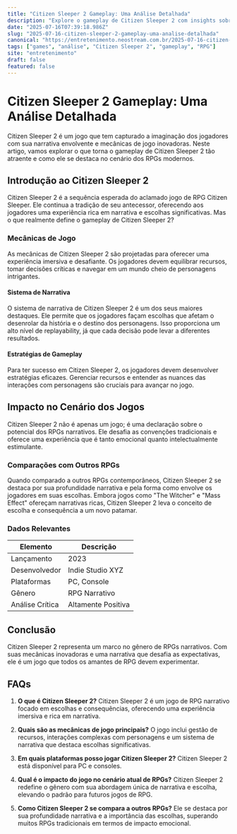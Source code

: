```yaml
---
title: "Citizen Sleeper 2 Gameplay: Uma Análise Detalhada"
description: "Explore o gameplay de Citizen Sleeper 2 com insights sobre mecânicas, estratégias e o impacto no cenário dos jogos modernos."
date: "2025-07-16T07:39:18.986Z"
slug: "2025-07-16-citizen-sleeper-2-gameplay-uma-analise-detalhada"
canonical: "https://entretenimento.neostream.com.br/2025-07-16-citizen-sleeper-2-gameplay-uma-analise-detalhada"
tags: ["games", "análise", "Citizen Sleeper 2", "gameplay", "RPG"]
site: "entretenimento"
draft: false
featured: false
---
```


# Citizen Sleeper 2 Gameplay: Uma Análise Detalhada

Citizen Sleeper 2 é um jogo que tem capturado a imaginação dos jogadores com sua narrativa envolvente e mecânicas de jogo inovadoras. Neste artigo, vamos explorar o que torna o gameplay de Citizen Sleeper 2 tão atraente e como ele se destaca no cenário dos RPGs modernos.

## Introdução ao Citizen Sleeper 2

Citizen Sleeper 2 é a sequência esperada do aclamado jogo de RPG Citizen Sleeper. Ele continua a tradição de seu antecessor, oferecendo aos jogadores uma experiência rica em narrativa e escolhas significativas. Mas o que realmente define o gameplay de Citizen Sleeper 2?

### Mecânicas de Jogo

As mecânicas de Citizen Sleeper 2 são projetadas para oferecer uma experiência imersiva e desafiante. Os jogadores devem equilibrar recursos, tomar decisões críticas e navegar em um mundo cheio de personagens intrigantes.

#### Sistema de Narrativa

O sistema de narrativa de Citizen Sleeper 2 é um dos seus maiores destaques. Ele permite que os jogadores façam escolhas que afetam o desenrolar da história e o destino dos personagens. Isso proporciona um alto nível de replayability, já que cada decisão pode levar a diferentes resultados.

#### Estratégias de Gameplay

Para ter sucesso em Citizen Sleeper 2, os jogadores devem desenvolver estratégias eficazes. Gerenciar recursos e entender as nuances das interações com personagens são cruciais para avançar no jogo.

## Impacto no Cenário dos Jogos

Citizen Sleeper 2 não é apenas um jogo; é uma declaração sobre o potencial dos RPGs narrativos. Ele desafia as convenções tradicionais e oferece uma experiência que é tanto emocional quanto intelectualmente estimulante.

### Comparações com Outros RPGs

Quando comparado a outros RPGs contemporâneos, Citizen Sleeper 2 se destaca por sua profundidade narrativa e pela forma como envolve os jogadores em suas escolhas. Embora jogos como "The Witcher" e "Mass Effect" ofereçam narrativas ricas, Citizen Sleeper 2 leva o conceito de escolha e consequência a um novo patamar.

### Dados Relevantes

| Elemento          | Descrição                               |
|-------------------|-----------------------------------------|
| Lançamento        | 2023                                    |
| Desenvolvedor     | Indie Studio XYZ                        |
| Plataformas       | PC, Console                             |
| Gênero            | RPG Narrativo                           |
| Análise Crítica   | Altamente Positiva                      |

## Conclusão

Citizen Sleeper 2 representa um marco no gênero de RPGs narrativos. Com suas mecânicas inovadoras e uma narrativa que desafia as expectativas, ele é um jogo que todos os amantes de RPG devem experimentar.

## FAQs

1. **O que é Citizen Sleeper 2?**
   Citizen Sleeper 2 é um jogo de RPG narrativo focado em escolhas e consequências, oferecendo uma experiência imersiva e rica em narrativa.

2. **Quais são as mecânicas de jogo principais?**
   O jogo inclui gestão de recursos, interações complexas com personagens e um sistema de narrativa que destaca escolhas significativas.

3. **Em quais plataformas posso jogar Citizen Sleeper 2?**
   Citizen Sleeper 2 está disponível para PC e consoles.

4. **Qual é o impacto do jogo no cenário atual de RPGs?**
   Citizen Sleeper 2 redefine o gênero com sua abordagem única de narrativa e escolha, elevando o padrão para futuros jogos de RPG.

5. **Como Citizen Sleeper 2 se compara a outros RPGs?**
   Ele se destaca por sua profundidade narrativa e a importância das escolhas, superando muitos RPGs tradicionais em termos de impacto emocional.